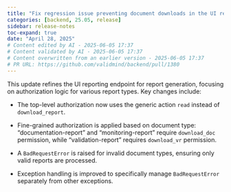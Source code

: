 ```yaml
---
title: "Fix regression issue preventing document downloads in the UI reporting endpoint (#1380)"
categories: [backend, 25.05, release]
sidebar: release-notes
toc-expand: true
date: "April 28, 2025"
# Content edited by AI - 2025-06-05 17:37
# Content validated by AI - 2025-06-05 17:37
# Content overwritten from an earlier version - 2025-06-05 17:37
# PR URL: https://github.com/validmind/backend/pull/1380
---
```


This update refines the UI reporting endpoint for report generation, focusing on authorization logic for various report types. Key changes include:

- The top-level authorization now uses the generic action `read` instead of `download_report`.
  
- Fine-grained authorization is applied based on document type: "documentation-report" and "monitoring-report" require `download_doc` permission, while "validation-report" requires `download_vr` permission.

- A `BadRequestError` is raised for invalid document types, ensuring only valid reports are processed.

- Exception handling is improved to specifically manage `BadRequestError` separately from other exceptions.